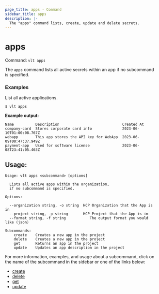 ```yaml
---
page_title: apps - Command
sidebar_title: apps
description: |-
  The "apps" command lists, create, update and delete secrets.
---
```


# apps

Command: `vlt apps`

The `apps` command lists all active secrets within an app if no subcommand is
specified. 

### Examples

List all active applications. 

```shell-session
$ vlt apps
```

**Example output:**

<CodeBlockConfig hideClipboard>

```plaintext
Name          Description                             Created At
company-card  Stores corporate card info              2023-06-10T01:00:08.767Z
webapp        This app stores the API key for WebApp  2023-06-09T00:47:37.949Z
payment-app   Used for software license               2023-06-08T23:41:05.463Z
```

</CodeBlockConfig>


## Usage: 

<CodeBlockConfig hideClipboard>

```shell-session
Usage: vlt apps <subcommand> [options]

  Lists all active apps within the organization,
  if no subcommand is specified.

Options:

  --organization string, -o string  HCP Organization that the App is in
  --project string, -p string       HCP Project that the App is in
  --format string, -f string           The output format you would like (json)

Subcommands:
    create    Creates a new app in the project
    delete    Creates a new app in the project
    get       Returns an app in the project
    update    Updates an app description in the project
```

</CodeBlockConfig>

For more information, examples, and usage about a subcommand, click on the name
of the subcommand in the sidebar or one of the links below:

- [create](/hcp/docs/vault-secrets/commands/apps/create)
- [delete](/hcp/docs/vault-secrets/commands/apps/delete)
- [get](/hcp/docs/vault-secrets/commands/apps/get)
- [update](/hcp/docs/vault-secrets/commands/apps/update)
